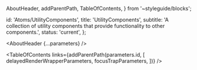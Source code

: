 
  AboutHeader,
  addParentPath,
  TableOfContents,
} from '~styleguide/blocks';


  id: 'Atoms/UtilityComponents',
  title: 'UtilityComponents',
  subtitle:
    'A collection of utility components that provide functionality to other components.',
  status: 'current',
};

<Meta title="Atoms/UtilityComponents/About" />

<AboutHeader {...parameters} />

<TableOfContents
  links={addParentPath(parameters.id, [
    delayedRenderWrapperParameters,
    focusTrapParameters,
  ])}
/>

